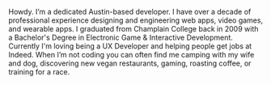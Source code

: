 Howdy. I’m a dedicated Austin-based developer. I have over a decade of professional experience designing and engineering web apps, video games, and wearable apps. I graduated from Champlain College back in 2009 with a Bachelor's Degree in Electronic Game & Interactive Development. Currently I'm loving being a UX Developer and helping people get jobs at Indeed. When I’m not coding you can often find me camping with my wife and dog, discovering new vegan restaurants, gaming, roasting coffee, or training for a race.
